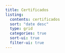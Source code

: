 ```yaml
---
title: Certificados
listing:
  contents: certificados
  sort: "date desc"
  type: grid
  categories: true
  sort-ui: true
  filter-ui: true
---
```

